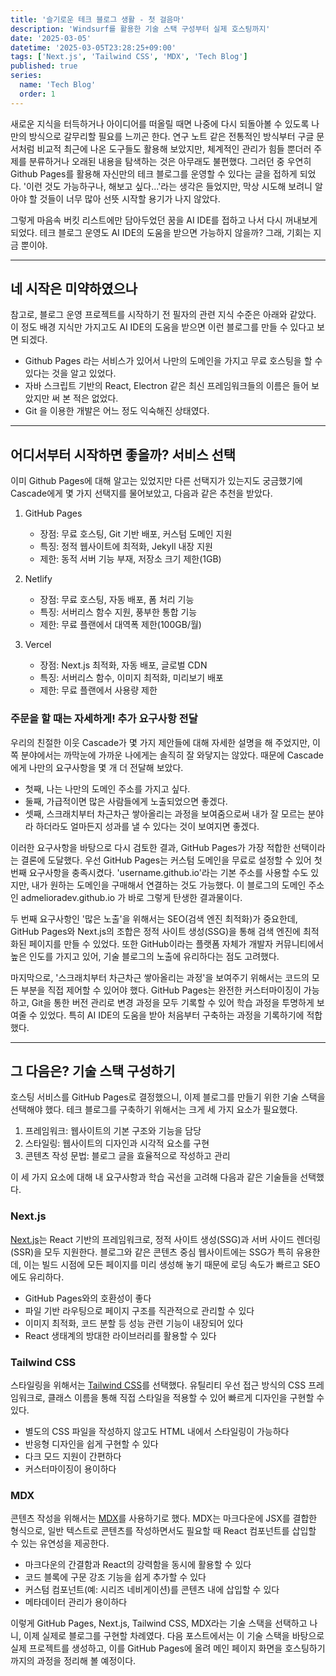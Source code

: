 ```yaml
---
title: '슬기로운 테크 블로그 생활 - 첫 걸음마'
description: 'Windsurf를 활용한 기술 스택 구성부터 실제 호스팅까지'
date: '2025-03-05'
datetime: '2025-03-05T23:28:25+09:00'
tags: ['Next.js', 'Tailwind CSS', 'MDX', 'Tech Blog']
published: true
series:
  name: 'Tech Blog'
  order: 1
---
```


새로운 지식을 터득하거나 아이디어를 떠올릴 때면 나중에 다시 되돌아볼 수 있도록 나만의 방식으로 갈무리할 필요를 느끼곤 한다.
연구 노트 같은 전통적인 방식부터 구글 문서처럼 비교적 최근에 나온 도구들도 활용해 보았지만, 체계적인 관리가 힘들 뿐더러 주제를 분류하거나 오래된 내용을 탐색하는 것은 아무래도 불편했다.
그러던 중 우연히 Github Pages를 활용해 자신만의 테크 블로그를 운영할 수 있다는 글을 접하게 되었다.
'이런 것도 가능하구나, 해보고 싶다...'라는 생각은 들었지만, 막상 시도해 보려니 알아야 할 것들이 너무 많아 선뜻 시작할 용기가 나지 않았다.

그렇게 마음속 버킷 리스트에만 담아두었던 꿈을 AI IDE를 접하고 나서 다시 꺼내보게 되었다.
테크 블로그 운영도 AI IDE의 도움을 받으면 가능하지 않을까? 그래, 기회는 지금 뿐이야.

---
## 네 시작은 미약하였으나

참고로, 블로그 운영 프로젝트를 시작하기 전 필자의 관련 지식 수준은 아래와 같았다.
이 정도 배경 지식만 가지고도 AI IDE의 도움을 받으면 이런 블로그를 만들 수 있다고 보면 되겠다.

- Github Pages 라는 서비스가 있어서 나만의 도메인을 가지고 무료 호스팅을 할 수 있다는 것을 알고 있었다.
- 자바 스크립트 기반의 React, Electron 같은 최신 프레임워크들의 이름은 들어 보았지만 써 본 적은 없었다.
- Git 을 이용한 개발은 어느 정도 익숙해진 상태였다.

---
## 어디서부터 시작하면 좋을까? 서비스 선택

이미 Github Pages에 대해 알고는 있었지만 다른 선택지가 있는지도 궁금했기에 Cascade에게 몇 가지 선택지를 물어보았고, 다음과 같은 추천을 받았다.

1. <span className="text-[#0070f3]">GitHub Pages</span>
   - 장점: 무료 호스팅, Git 기반 배포, 커스텀 도메인 지원
   - 특징: 정적 웹사이트에 최적화, Jekyll 내장 지원
   - 제한: 동적 서버 기능 부재, 저장소 크기 제한(1GB)

2. <span className="text-[#0070f3]">Netlify</span>
   - 장점: 무료 호스팅, 자동 배포, 폼 처리 기능
   - 특징: 서버리스 함수 지원, 풍부한 통합 기능
   - 제한: 무료 플랜에서 대역폭 제한(100GB/월)

3. <span className="text-[#0070f3]">Vercel</span>
   - 장점: Next.js 최적화, 자동 배포, 글로벌 CDN
   - 특징: 서버리스 함수, 이미지 최적화, 미리보기 배포
   - 제한: 무료 플랜에서 사용량 제한

### 주문을 할 때는 자세하게! 추가 요구사항 전달

우리의 친절한 이웃 Cascade가 몇 가지 제안들에 대해 자세한 설명을 해 주었지만, 이쪽 분야에서는 까막눈에 가까운 나에게는 솔직히 잘 와닿지는 않았다.
때문에 Cascade에게 나만의 요구사항을 몇 개 더 전달해 보았다.

- 첫째, 나는 나만의 도메인 주소를 가지고 싶다.
- 둘째, 가급적이면 많은 사람들에게 노출되었으면 좋겠다.
- 셋째, 스크래치부터 차근차근 쌓아올리는 과정을 보여줌으로써 내가 잘 모르는 분야라 하더라도 얼마든지 성과를 낼 수 있다는 것이 보여지면 좋겠다.

이러한 요구사항을 바탕으로 다시 검토한 결과, <span className="text-[#0070f3]">GitHub Pages</span>가 가장 적합한 선택이라는 결론에 도달했다. 우선 GitHub Pages는 커스텀 도메인을 무료로 설정할 수 있어 첫 번째 요구사항을 충족시켰다. 'username.github.io'라는 기본 주소를 사용할 수도 있지만, 내가 원하는 도메인을 구매해서 연결하는 것도 가능했다. 이 블로그의 도메인 주소인 admelioradev.github.io 가 바로 그렇게 탄생한 결과물이다.

두 번째 요구사항인 '많은 노출'을 위해서는 SEO(검색 엔진 최적화)가 중요한데, GitHub Pages와 Next.js의 조합은 정적 사이트 생성(SSG)을 통해 검색 엔진에 최적화된 페이지를 만들 수 있었다. 또한 GitHub이라는 플랫폼 자체가 개발자 커뮤니티에서 높은 인도를 가지고 있어, 기술 블로그의 노출에 유리하다는 점도 고려했다.

마지막으로, '스크래치부터 차근차근 쌓아올리는 과정'을 보여주기 위해서는 코드의 모든 부분을 직접 제어할 수 있어야 했다. GitHub Pages는 완전한 커스터마이징이 가능하고, Git을 통한 버전 관리로 변경 과정을 모두 기록할 수 있어 학습 과정을 투명하게 보여줄 수 있었다. 특히 AI IDE의 도움을 받아 처음부터 구축하는 과정을 기록하기에 적합했다.

---
## 그 다음은? 기술 스택 구성하기

호스팅 서비스를 GitHub Pages로 결정했으니, 이제 블로그를 만들기 위한 기술 스택을 선택해야 했다. 테크 블로그를 구축하기 위해서는 크게 세 가지 요소가 필요했다.

1. <span className="text-[#0070f3]">프레임워크</span>: 웹사이트의 기본 구조와 기능을 담당
2. <span className="text-[#0070f3]">스타일링</span>: 웹사이트의 디자인과 시각적 요소를 구현
3. <span className="text-[#0070f3]">콘텐츠 작성 문법</span>: 블로그 글을 효율적으로 작성하고 관리

이 세 가지 요소에 대해 내 요구사항과 학습 곡선을 고려해 다음과 같은 기술들을 선택했다.

### Next.js

<a href="https://nextjs.org/" target="_blank" className="text-[#0070f3]">Next.js</a>는 React 기반의 프레임워크로, 정적 사이트 생성(SSG)과 서버 사이드 렌더링(SSR)을 모두 지원한다. 블로그와 같은 콘텐츠 중심 웹사이트에는 SSG가 특히 유용한데, 이는 빌드 시점에 모든 페이지를 미리 생성해 놓기 때문에 로딩 속도가 빠르고 SEO에도 유리하다.

- GitHub Pages와의 호환성이 좋다
- 파일 기반 라우팅으로 페이지 구조를 직관적으로 관리할 수 있다
- 이미지 최적화, 코드 분할 등 성능 관련 기능이 내장되어 있다
- React 생태계의 방대한 라이브러리를 활용할 수 있다

### Tailwind CSS

스타일링을 위해서는 <a href="https://tailwindcss.com/" target="_blank" className="text-[#0070f3]">Tailwind CSS</a>를 선택했다. 유틸리티 우선 접근 방식의 CSS 프레임워크로, 클래스 이름을 통해 직접 스타일을 적용할 수 있어 빠르게 디자인을 구현할 수 있다.

- 별도의 CSS 파일을 작성하지 않고도 HTML 내에서 스타일링이 가능하다
- 반응형 디자인을 쉽게 구현할 수 있다
- 다크 모드 지원이 간편하다
- 커스터마이징이 용이하다

### MDX

콘텐츠 작성을 위해서는 <a href="https://mdxjs.com/" target="_blank" className="text-[#0070f3]">MDX</a>를 사용하기로 했다. MDX는 마크다운에 JSX를 결합한 형식으로, 일반 텍스트로 콘텐츠를 작성하면서도 필요할 때 React 컴포넌트를 삽입할 수 있는 유연성을 제공한다.

- 마크다운의 간결함과 React의 강력함을 동시에 활용할 수 있다
- 코드 블록에 구문 강조 기능을 쉽게 추가할 수 있다
- 커스텀 컴포넌트(예: 시리즈 네비게이션)를 콘텐츠 내에 삽입할 수 있다
- 메타데이터 관리가 용이하다

이렇게 GitHub Pages, Next.js, Tailwind CSS, MDX라는 기술 스택을 선택하고 나니, 이제 실제로 블로그를 구현할 차례였다.
다음 포스트에서는 이 기술 스택을 바탕으로 실제 프로젝트를 생성하고, 이를 GitHub Pages에 올려 메인 페이지 화면을 호스팅하기까지의 과정을 정리해 볼 예정이다.

